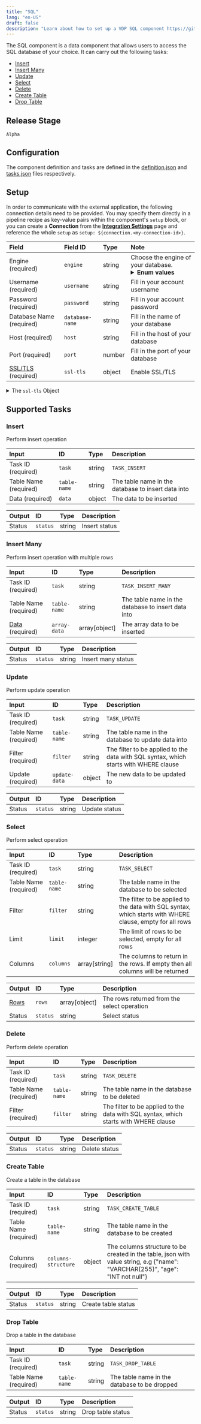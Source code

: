 ```yaml
---
title: "SQL"
lang: "en-US"
draft: false
description: "Learn about how to set up a VDP SQL component https://github.com/instill-ai/instill-core"
---
```


The SQL component is a data component that allows users to access the SQL database of your choice.
It can carry out the following tasks:
- [Insert](#insert)
- [Insert Many](#insert-many)
- [Update](#update)
- [Select](#select)
- [Delete](#delete)
- [Create Table](#create-table)
- [Drop Table](#drop-table)

## Release Stage

`Alpha`

## Configuration

The component definition and tasks are defined in the [definition.json](https://github.com/instill-ai/component/blob/main/data/sql/v0/config/definition.json) and [tasks.json](https://github.com/instill-ai/component/blob/main/data/sql/v0/config/tasks.json) files respectively.

## Setup


In order to communicate with the
external application, the following connection details need to be
provided. You may specify them directly in a pipeline recipe as key-value pairs
within the component's `setup` block, or you can create a **Connection** from
the [**Integration Settings**](https://www.instill.tech/docs/vdp/integration)
page and reference the whole `setup` as `setup:
${connection.<my-connection-id>}`.

<div class="markdown-col-no-wrap" data-col-1 data-col-2>

| Field | Field ID | Type | Note |
| :--- | :--- | :--- | :--- |
| Engine (required) | `engine` | string | Choose the engine of your database.  <br/><details><summary><strong>Enum values</strong></summary><ul><li>`MySQL`</li><li>`PostgreSQL`</li><li>`SQL Server`</li><li>`Oracle`</li><li>`MariaDB`</li><li>`Firebird`</li></ul></details>  |
| Username (required) | `username` | string | Fill in your account username  |
| Password (required) | `password` | string | Fill in your account password  |
| Database Name (required) | `database-name` | string | Fill in the name of your database  |
| Host (required) | `host` | string | Fill in the host of your database  |
| Port (required) | `port` | number | Fill in the port of your database  |
| [SSL/TLS](#ssl-tls) (required) | `ssl-tls` | object | Enable SSL/TLS  |

</div>


<details>
<summary>The <code>ssl-tls</code> Object </summary>

<h4 id="setup-ssl-tls">Ssl Tls</h4>

`ssl-tls` must fulfill one of the following schemas:

<h5 id="setup-no-ssl-tls"><code>No SSL/TLS</code></h5>

<div class="markdown-col-no-wrap" data-col-1 data-col-2>

| Field | Field ID | Type | Note |
| :--- | :--- | :--- | :--- |
| SSL/TLS Type | `ssl-tls-type` | string |  Must be `"NO TLS"`   |
</div>

<h5 id="setup-tls"><code>TLS</code></h5>

<div class="markdown-col-no-wrap" data-col-1 data-col-2>

| Field | Field ID | Type | Note |
| :--- | :--- | :--- | :--- |
| CA Certificate | `ssl-tls-ca` | string |  Base64 encoded CA certificate file  |
| SSL/TLS Type | `ssl-tls-type` | string |  Must be `"TLS"`   |
</div>

<h5 id="setup-mtls"><code>mTLS</code></h5>

<div class="markdown-col-no-wrap" data-col-1 data-col-2>

| Field | Field ID | Type | Note |
| :--- | :--- | :--- | :--- |
| CA Certificate | `ssl-tls-ca` | string |  Base64 encoded CA certificate file  |
| Client Certificate | `ssl-tls-cert` | string |  Base64 encoded client certificate file  |
| Client Key | `ssl-tls-key` | string |  Base64 encoded client key file  |
| SSL/TLS Type | `ssl-tls-type` | string |  Must be `"mTLS"`   |
</div>
</details>

## Supported Tasks

### Insert

Perform insert operation

<div class="markdown-col-no-wrap" data-col-1 data-col-2>

| Input | ID | Type | Description |
| :--- | :--- | :--- | :--- |
| Task ID (required) | `task` | string | `TASK_INSERT` |
| Table Name (required) | `table-name` | string | The table name in the database to insert data into |
| Data (required) | `data` | object | The data to be inserted |
</div>






<div class="markdown-col-no-wrap" data-col-1 data-col-2>

| Output | ID | Type | Description |
| :--- | :--- | :--- | :--- |
| Status | `status` | string | Insert status |
</div>

### Insert Many

Perform insert operation with multiple rows

<div class="markdown-col-no-wrap" data-col-1 data-col-2>

| Input | ID | Type | Description |
| :--- | :--- | :--- | :--- |
| Task ID (required) | `task` | string | `TASK_INSERT_MANY` |
| Table Name (required) | `table-name` | string | The table name in the database to insert data into |
| [Data](#insert-many-data) (required) | `array-data` | array[object] | The array data to be inserted |
</div>






<div class="markdown-col-no-wrap" data-col-1 data-col-2>

| Output | ID | Type | Description |
| :--- | :--- | :--- | :--- |
| Status | `status` | string | Insert many status |
</div>

### Update

Perform update operation

<div class="markdown-col-no-wrap" data-col-1 data-col-2>

| Input | ID | Type | Description |
| :--- | :--- | :--- | :--- |
| Task ID (required) | `task` | string | `TASK_UPDATE` |
| Table Name (required) | `table-name` | string | The table name in the database to update data into |
| Filter (required) | `filter` | string | The filter to be applied to the data with SQL syntax, which starts with WHERE clause |
| Update (required) | `update-data` | object | The new data to be updated to |
</div>






<div class="markdown-col-no-wrap" data-col-1 data-col-2>

| Output | ID | Type | Description |
| :--- | :--- | :--- | :--- |
| Status | `status` | string | Update status |
</div>

### Select

Perform select operation

<div class="markdown-col-no-wrap" data-col-1 data-col-2>

| Input | ID | Type | Description |
| :--- | :--- | :--- | :--- |
| Task ID (required) | `task` | string | `TASK_SELECT` |
| Table Name (required) | `table-name` | string | The table name in the database to be selected |
| Filter | `filter` | string | The filter to be applied to the data with SQL syntax, which starts with WHERE clause, empty for all rows |
| Limit | `limit` | integer | The limit of rows to be selected, empty for all rows |
| Columns | `columns` | array[string] | The columns to return in the rows. If empty then all columns will be returned |
</div>






<div class="markdown-col-no-wrap" data-col-1 data-col-2>

| Output | ID | Type | Description |
| :--- | :--- | :--- | :--- |
| [Rows](#select-rows) | `rows` | array[object] | The rows returned from the select operation |
| Status | `status` | string | Select status |
</div>

### Delete

Perform delete operation

<div class="markdown-col-no-wrap" data-col-1 data-col-2>

| Input | ID | Type | Description |
| :--- | :--- | :--- | :--- |
| Task ID (required) | `task` | string | `TASK_DELETE` |
| Table Name (required) | `table-name` | string | The table name in the database to be deleted |
| Filter (required) | `filter` | string | The filter to be applied to the data with SQL syntax, which starts with WHERE clause |
</div>






<div class="markdown-col-no-wrap" data-col-1 data-col-2>

| Output | ID | Type | Description |
| :--- | :--- | :--- | :--- |
| Status | `status` | string | Delete status |
</div>

### Create Table

Create a table in the database

<div class="markdown-col-no-wrap" data-col-1 data-col-2>

| Input | ID | Type | Description |
| :--- | :--- | :--- | :--- |
| Task ID (required) | `task` | string | `TASK_CREATE_TABLE` |
| Table Name (required) | `table-name` | string | The table name in the database to be created |
| Columns (required) | `columns-structure` | object | The columns structure to be created in the table, json with value string, e.g \{"name": "VARCHAR(255)", "age": "INT not null"\} |
</div>






<div class="markdown-col-no-wrap" data-col-1 data-col-2>

| Output | ID | Type | Description |
| :--- | :--- | :--- | :--- |
| Status | `status` | string | Create table status |
</div>

### Drop Table

Drop a table in the database

<div class="markdown-col-no-wrap" data-col-1 data-col-2>

| Input | ID | Type | Description |
| :--- | :--- | :--- | :--- |
| Task ID (required) | `task` | string | `TASK_DROP_TABLE` |
| Table Name (required) | `table-name` | string | The table name in the database to be dropped |
</div>






<div class="markdown-col-no-wrap" data-col-1 data-col-2>

| Output | ID | Type | Description |
| :--- | :--- | :--- | :--- |
| Status | `status` | string | Drop table status |
</div>
